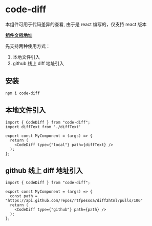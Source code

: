 
<Meta title="code diff" component={CodeDiff} />

# code-diff

本组件可用于代码差异的查看, 由于是 react 编写的，仅支持 react 版本

**[组件文档地址](https://63c4ee8240b12d9fbe70f43c-nqsqfzkhff.chromatic.com/?path=/story/code-diff--code-diff)**

先支持两种使用方式： 
1. 本地文件引入
2. github 线上 diff 地址引入

## 安装

```
npm i code-diff
```

## 本地文件引入

```tsx
import { CodeDiff } from "code-diff";
import diffText from './diffText'

export const MyComponent = (args) => {
  return (
    <CodeDiff type={"local"} path={diffText} />
  );
};
```

<Canvas>
  <Story name="本地文件引入">
    <Basic type={"local"} path={diffText} />
  </Story>
</Canvas>



## github 线上 diff 地址引入

```tsx
import { CodeDiff } from "code-diff";

export const MyComponent = (args) => {
  const path = "https://api.github.com/repos/rtfpessoa/diff2html/pulls/106"
  return (
    <CodeDiff type={"github"} path={path} />
  );
};
```

<Canvas>
  <Story name="github 线上 diff 地址引入">
    <Basic type={"github"} path={"https://api.github.com/repos/rtfpessoa/diff2html/pulls/106"} />
  </Story>
</Canvas>